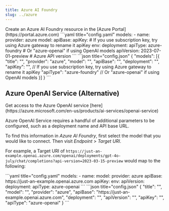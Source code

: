```yaml
---
title: Azure AI Foundry
slug: ../azure
---
```


<Info>
  Create an Azure AI Foundry resource in the [Azure Portal](https://portal.azure.com)
</Info>

<Tabs>
  <Tab title="YAML">
  ```yaml title="config.yaml"
  models:
    - name: <Model_NAME>
      provider: azure
      model: <MODEL_ID>
      apiBase: <YOUR_DEPLOYMENT_BASE>
      apiKey: <YOUR_AZURE_API_KEY> # If you use subscription key, try using Azure gateway to rename it apiKey
      env:
        deployment: <YOUR_DEPLOYMENT_NAME>
        apiType: azure-foundry # Or "azure-openai" if using OpenAI models
        apiVersion: 2023-07-01-preview # Azure API version
  ```
  </Tab>
  <Tab title="JSON (Deprecated)">
  ```json title="config.json"
  {
    "models": [{
        "title": "<MODEL_NAME>",
        "provider": "azure",
        "model": "<MODEL_ID>",
        "apiBase": "<YOUR_DEPLOYMENT_BASE>",
        "deployment": "<YOUR_DEPLOYMENT_NAME>",
        "apiKey": "<YOUR_AZURE_API_KEY>", // If you use subscription key, try using Azure gateway to rename it apiKey
        "apiType": "azure-foundry" // Or "azure-openai" if using OpenAI models
    }]
  }
  ```
  </Tab>
</Tabs>

## Azure OpenAI Service (Alternative)

<Info>
  Get access to the Azure OpenAI service [here](https://azure.microsoft.com/en-us/products/ai-services/openai-service)
</Info>

Azure OpenAI Service requires a handful of additional parameters to be configured, such as a deployment name and API base URL.

To find this information in _Azure AI Foundry_, first select the model that you would like to connect. Then visit _Endpoint_ > _Target URI_.

For example, a Target URI of `https://just-an-example.openai.azure.com/openai/deployments/gpt-4o-july/chat/completions?api-version=2023-03-15-preview` would map to the following:

<Tabs>
	<Tab title="YAML">
    ```yaml title="config.yaml"
    models:
      - name: <MODEL_NAME>
        model: <MODEL_ID>
        provider: azure
        apiBase: https://just-an-example.openai.azure.com
        apiKey: <YOUR_AZURE_API_KEY>
        env:
          apiVersion: <API_VERSION>
          deployment: <MODEL_DEPLOYMENT>
          apiType: azure-openai
    ```
  </Tab>
  <Tab title="JSON (Deprecated)">
    ```json title="config.json"
    {
      "title": "<MODEL_NAME>",
      "model": "<MODEL_ID>",
      "provider": "azure",
      "apiBase": "https://just-an-example.openai.azure.com",
      "deployment": "<MODEL_DEPLOYMENT>",
      "apiVersion": "<API_VERSION>",
      "apiKey": "<YOUR_AZURE_API_KEY>",
      "apiType": "azure-openai"
    }
    ```
  </Tab>
</Tabs>